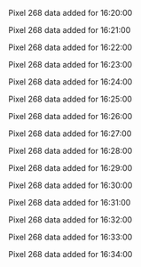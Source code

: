 Pixel 268 data added for 16:20:00

Pixel 268 data added for 16:21:00

Pixel 268 data added for 16:22:00

Pixel 268 data added for 16:23:00

Pixel 268 data added for 16:24:00

Pixel 268 data added for 16:25:00

Pixel 268 data added for 16:26:00

Pixel 268 data added for 16:27:00

Pixel 268 data added for 16:28:00

Pixel 268 data added for 16:29:00

Pixel 268 data added for 16:30:00

Pixel 268 data added for 16:31:00

Pixel 268 data added for 16:32:00

Pixel 268 data added for 16:33:00

Pixel 268 data added for 16:34:00

